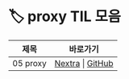 
# 🏷️ proxy TIL 모음

<LabelIcons />

| 제목 | 바로가기 |
|------|----------|
| 05 proxy | [Nextra](/til/til-2025/til-07/05-proxy) \| [GitHub](https://github.com/MinHyeok-lee1/TIL/blob/main/2025/07/05-proxy.md) |

